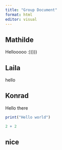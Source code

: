 ```yaml
---
title: "Group Document"
format: html
editor: visual
---
```


## Mathilde

Hellooooo :)))))

## Laila

hello

## Konrad

Hello there

```r
print("Hello world")
```

```r
2 + 2
```

## nice
